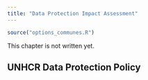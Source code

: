 ```yaml
---
title: "Data Protection Impact Assessment"
---
```


```r
source("options_communes.R")
```

<div class="important">
This chapter is not written yet.
</div>


##  UNHCR Data Protection Policy
